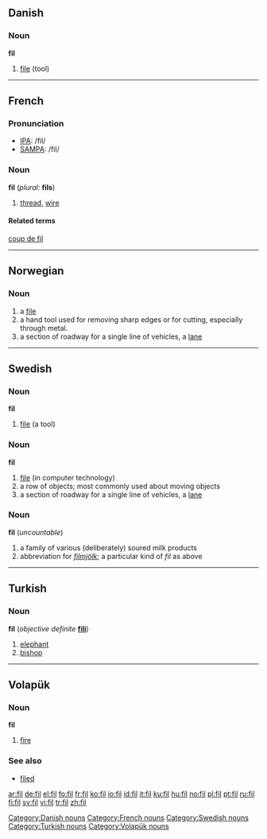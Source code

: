 {{see|Fil-}}
{{wikipedia|dab=fil}}
==Danish==

===Noun===
'''fil'''

# [[file]] (tool)

[[Category:Danish nouns]]

----

==French==

===Pronunciation===
*[[w:IPA|IPA]]: /fil/
*[[w:SAMPA|SAMPA]]: /fil/

===Noun===
'''fil''' {{m}} (''plural:'' '''fils''')

# [[thread]], [[wire]]

====Related terms====
[[coup de fil]]

[[Category:French nouns]]

----

==Norwegian==

===Noun===
{{no-noun-c|fil}}

# a [[file]]
# a hand tool used for removing sharp edges or for cutting, especially through metal.
# a section of roadway for a single line of vehicles, a [[lane]]

----

==Swedish==

===Noun===
'''fil''' {{c}}
{{sv-noun-reg-ar}}

# [[file ]] (a tool)

===Noun===
{{sv-noun-reg-r-c|2=file}}
'''fil''' {{c}}

# [[file]] (in computer technology)
# a row of objects; most commonly used about moving objects
# a section of roadway for a single line of vehicles, a [[lane]]

===Noun===
{{sv-noun-unc-irreg-c|2=filen}}
'''fil''' {{c}} (''uncountable'')

# a family of various (deliberately) soured milk products
# abbreviation for ''[[filmjölk]]''; a particular kind of ''fil'' as above

[[Category:Swedish nouns]]

----

==Turkish==

===Noun===
'''fil''' (''objective definite'' '''[[fili]]''')

# [[elephant]]
# [[bishop]] {{chess|lang=tr}}

[[Category:Turkish nouns]]

----

==Volapük==
{{vo-noun|fil}}

===Noun===
'''fil'''

# [[fire]]

===See also===
*[[filed]]

[[Category:Volapük nouns]]

[[ar:fil]]
[[de:fil]]
[[el:fil]]
[[fo:fil]]
[[fr:fil]]
[[ko:fil]]
[[io:fil]]
[[id:fil]]
[[it:fil]]
[[ku:fil]]
[[hu:fil]]
[[no:fil]]
[[pl:fil]]
[[pt:fil]]
[[ru:fil]]
[[fi:fil]]
[[sv:fil]]
[[vi:fil]]
[[tr:fil]]
[[zh:fil]]
